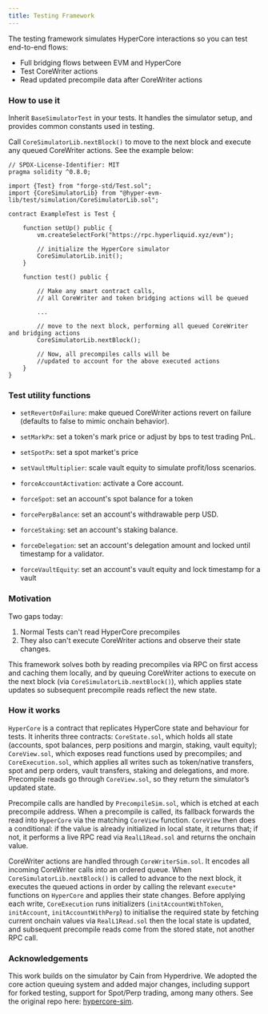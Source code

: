 ```yaml
---
title: Testing Framework
---
```


The testing framework simulates HyperCore interactions so you can test end-to-end flows:

- Full bridging flows between EVM and HyperCore
- Test CoreWriter actions
- Read updated precompile data after CoreWriter actions

### How to use it

Inherit `BaseSimulatorTest` in your tests. It handles the simulator setup, and provides common constants used in testing. 

Call `CoreSimulatorLib.nextBlock()` to move to the next block and execute any queued CoreWriter actions. See the example below:

```solidity
// SPDX-License-Identifier: MIT
pragma solidity ^0.8.0;

import {Test} from "forge-std/Test.sol";
import {CoreSimulatorLib} from "@hyper-evm-lib/test/simulation/CoreSimulatorLib.sol";

contract ExampleTest is Test {

    function setUp() public {
        vm.createSelectFork("https://rpc.hyperliquid.xyz/evm");

        // initialize the HyperCore simulator
        CoreSimulatorLib.init();
    }

    function test() public { 

        // Make any smart contract calls, 
        // all CoreWriter and token bridging actions will be queued

        ...

        // move to the next block, performing all queued CoreWriter and bridging actions
        CoreSimulatorLib.nextBlock();

        // Now, all precompiles calls will be 
        //updated to account for the above executed actions
    }
}

```


### Test utility functions

- `setRevertOnFailure`: make queued CoreWriter actions revert on failure (defaults to false to mimic onchain behavior).
- `setMarkPx`: set a token's mark price or adjust by bps to test trading PnL.
- `setSpotPx`: set a spot market's price 
- `setVaultMultiplier`: scale vault equity to simulate profit/loss scenarios.

- `forceAccountActivation`: activate a Core account.
- `forceSpot`: set an account's spot balance for a token
- `forcePerpBalance`: set an account's withdrawable perp USD.
- `forceStaking`: set an account's staking balance.
- `forceDelegation`: set an account's delegation amount and locked until timestamp for a validator.
- `forceVaultEquity`: set an account's vault equity and lock timestamp for a vault


### Motivation

Two gaps today: 

1. Normal Tests can't read HyperCore precompiles
2. They also can't execute CoreWriter actions and observe their state changes. 

This framework solves both by reading precompiles via RPC on first access and caching them locally, and by queuing CoreWriter actions to execute on the next block (via `CoreSimulatorLib.nextBlock()`), which applies state updates so subsequent precompile reads reflect the new state.

### How it works

`HyperCore` is a contract that replicates HyperCore state and behaviour for tests. It inherits three contracts: `CoreState.sol`, which holds all state (accounts, spot balances, perp positions and margin, staking, vault equity); `CoreView.sol`, which exposes read functions used by precompiles; and `CoreExecution.sol`, which applies all writes such as token/native transfers, spot and perp orders, vault transfers, staking and delegations, and more. Precompile reads go through `CoreView.sol`, so they return the simulator’s updated state.

Precompile calls are handled by `PrecompileSim.sol`, which is etched at each precompile address. When a precompile is called, its fallback forwards the read into `HyperCore` via the matching `CoreView` function. `CoreView` then does a conditional: if the value is already initialized in local state, it returns that; if not, it performs a live RPC read via `RealL1Read.sol` and returns the onchain value. 

CoreWriter actions are handled through `CoreWriterSim.sol`. It encodes all incoming CoreWriter calls into an ordered queue. When `CoreSimulatorLib.nextBlock()` is called to advance to the next block, it executes the queued actions in order by calling the relevant `execute*` functions on `HyperCore` and applies their state changes. Before applying each write, `CoreExecution` runs initializers (`initAccountWithToken`, `initAccount`, `initAccountWithPerp`) to initialise the required state by fetching current onchain values via `RealL1Read.sol` then the local state is updated, and subsequent precompile reads come from the stored state, not another RPC call. 

### Acknowledgements

This work builds on the simulator by Cain from Hyperdrive. We adopted the core action queuing system and added major changes, including support for forked testing, support for Spot/Perp trading, among many others. See the original repo here: [hypercore-sim](https://github.com/ambitlabsxyz/hypercore/tree/main/packages/hypercore-sim).

